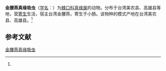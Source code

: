 {{Speciesbox
| name = 金腰燕真缘吸虫
| status = 
| status_system = 
| image = 
| genus = Euparyphium
| species = hirundonis
| authority = (Fischthal et Kuntz, 1976)<ref name='id10076'>{{cite web| url =http://www.bioinfo.cn/db05/BjdwSpecies.php?action=view&id=10076| title =金腰燕真缘吸虫| work =《中国动物物种编目数据库》| publisher =中国科学院微生物研究所| author =中国科学院动物研究所| accessdate =2009-04-16| deadurl =yes| archiveurl =https://web.archive.org/web/20160305042318/http://www.bioinfo.cn/db05/BjdwSpecies.php?action=view&id=10076| archivedate =2016-03-05}}</ref>
}}

'''金腰燕真缘吸虫'''（[[学名|学名]]：{{lang|la|''Euparyphium hirundonis''}}）为[[棘口科|棘口科]][[真缘属|真缘属]]的动物。分布于台湾美农县、高雄县等地，营[[寄生|寄生]]生活，宿主台湾金腰燕，寄生于小肠。该物种的模式产地在台湾美农县、高雄县。<ref name='id10076'/>

== 参考文献 ==
{{reflist}}

{{Wikispecies|Euparyphium hirundonis}}

[[Category:真缘属|金腰燕真缘吸虫]]


{{吸虫小作品}}